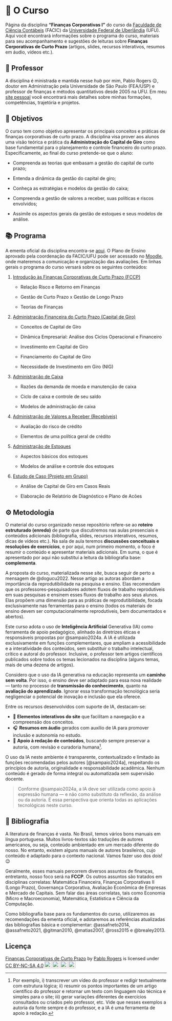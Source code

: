 # 🏢 O Curso {#sec-home .unnumbered}

Página da disciplina **"Finanças Corporativas I"** do curso da [Faculdade de Ciência Contábeis](https://www.facic.ufu.br/) (FACIC) da [Universidade Federal de Uberlândia](https://ufu.br/) (UFU). Aqui você encontrará informações sobre o programa do curso, materiais para seu acompanhamento e sugestões de leituras sobre **Finanças Corporativas de Curto Prazo** (artigos, slides, recursos interativos, resumos em áudio, vídeos etc.).

## 🧠 Professor {#sec-instrutor .unnumbered}

A disciplina é ministrada e mantida nesse *hub* por mim, Pablo Rogers 😉, doutor em Administração pela Universidade de São Paulo (FEA/USP) e professor de finanças e métodos quantitativos desde 2005 na UFU. Em meu [site pessoal](https://phdpablo.com/) você encontrará mais detalhes sobre minhas formações, competências, trajetória e projetos.

## 🎯 Objetivos {#sec-about .unnumbered}

O curso tem como objetivo apresentar os principais conceitos e práticas de finanças corporativas de curto prazo. A disciplina visa prover aos alunos uma visão teórica e prática da **Administração do Capital de Giro** como base fundamental para o planejamento e controle financeiro do curto prazo. Especificamente, ao final do curso pretende-se que o aluno:

-   Compreenda as teorias que embasam a gestão do capital de curto prazo;

-   Entenda a dinâmica da gestão do capital de giro;

-   Conheça as estratégias e modelos da gestão do caixa;

-   Compreenda a gestão de valores a receber, suas políticas e riscos envolvidos;

-   Assimile os aspectos gerais da gestão de estoques e seus modelos de análise.

## 📚 Programa {#sec-programa .unnumbered}

A ementa oficial da disciplina encontra-se [aqui](https://www.facic.ufu.br/system/files/conteudo/28fagen39532_financas_corporativas_i.pdf). O Plano de Ensino aprovado pela coordenação da FACIC/UFU pode ser acessado no [Moodle](https://moodle.ufu.br/login/index.php), onde materemos a comunicação e organização das avaliações. Em linhas gerais o programa do curso versará sobre os seguintes conteúdos:

1.  [Introdução às Finanças Corporativas de Curto Prazo (FCCP)](#sec-intro)

    -   Relação Risco e Retorno em Finanças

    -   Gestão de Curto Prazo x Gestão de Longo Prazo

    -   Teorias de Finanças

2.  [Administração Financeira do Curto Prazo (Capital de Giro)](#sec-giro)

    -   Conceitos de Capital de Giro

    -   Dinâmica Empresarial: Análise dos Ciclos Operacional e Financeiro

    -   Investimento em Capital de Giro

    -   Financiamento do Capital de Giro

    -   Necessidade de Investimento em Giro (NIG)

3.  [Administração de Caixa](#sec-caixa)

    -   Razões da demanda de moeda e manutenção de caixa

    -   Ciclo de caixa e controle de seu saldo

    -   Modelos de administração de caixa

4.  [Administração de Valores a Receber (Recebíveis)](#sec-credito)

    -   Avaliação do risco de crédito

    -   Elementos de uma política geral de crédito

5.  [Administração de Estoques](#sec-estoque)

    -   Aspectos básicos dos estoques

    -   Modelos de análise e controle dos estoques

6.  [Estudo de Caso (Projeto em Grupo)](#sec-aval)

    -   Análise de Capital de Giro em Casos Reais

    -   Elaboração de Relatório de Diagnóstico e Plano de Acões

## ⚙️ Metodologia {#sec-method .unnumbered}

O material do curso organizado nesse repositório refere-se ao **roteiro estruturado (enredo)** de parte que discutiremos nas aulas presenciais e conteúdos adicionais (bibliografia, slides, recursos interativos, resumos, dicas de vídeos etc.). Na sala de aula teremos **discussões conceituais e resoluções de exercícios**, e por aqui, num primeiro momento, o foco é resumir o conteúdo e apresentar materiais adicionais. Em suma, o que é apresentado por aqui não substituí a leitura da bibliografia base: **complementa**.

A proposta do curso, materializada nesse *site*, busca seguir de perto a mensagem de @dogucu2022. Nesse artigo as autoras abordam a importância da reprodutibilidade na pesquisa e ensino. Elas recomendam que os professores-pesquisadores adotem fluxos de trabalho reprodutíveis em suas pesquisas e ensinem esses fluxos de trabalho aos seus alunos. Elas propõem uma dimensão para as práticas de reprodutibilidade, focada exclusivamente nas ferramentas para o ensino (todos os materiais de ensino devem ser computacionalmente reprodutíveis, bem documentados e abertos).

Este curso adota o uso de **Inteligência Artificial** Generativa (IA) como ferramenta de apoio pedagógico, alinhado às diretrizes éticas e responsáveis propostas por @sampaio2024a. A IA é utilizada exclusivamente em funções complementares, que ampliam a acessibilidade e a interatividade dos conteúdos, sem substituir o trabalho intelectual, crítico e autoral do professor. Inclusive, o professor tem artigos científicos publicados sobre todos os temas lecionados na disciplina (alguns temas, mais de uma dezena de artigos).

Considero que o uso da IA generativa na educação representa um **caminho sem volta**. Por isso, o ensino deve ser adaptado para essa nova realidade — tanto no processo de **transmissão do conhecimento**, quanto na **avaliação do aprendizado**. Ignorar essa transformação tecnológica seria negligenciar o potencial de inovação e inclusão que ela oferece.

Entre os recursos desenvolvidos com suporte de IA, destacam-se:

-   🧭 **Elementos interativos do site** que facilitam a navegação e a compreensão dos conceitos.\
-   🎧 **Resumos em áudio** gerados com auxílio de IA para promover inclusão e autonomia no estudo.\
-   📄 **Apoio à redação de conteúdos**, buscando sempre preservar a autoria, com revisão e curadoria humana[^index-1].

[^index-1]: Por exemplo, i) transcrever um vídeo do professor e redigir textualmente com estrutura lógica; ii) resumir os pontos importantes de um artigo científico do professor e retornar um texto com linguagem não técnica e simples para o site; iii) gerar variações diferentes de exercícios consultados ou criados pelo professor, etc. Vide que nesses exemplos a autoria da fonte sempre é do professor, e a IA é uma ferramenta de apoio à redação.

O uso da IA neste ambiente é transparente, contextualizado e limitado às funções recomendadas pelos autores [@sampaio2024a], respeitando os princípios de autoria, originalidade e responsabilidade acadêmica. Nenhum conteúdo é gerado de forma integral ou automatizada sem supervisão docente.

> Conforme @sampaio2024a, a IA deve ser utilizada como apoio à expressão humana — e não como substituto da reflexão, da análise ou da autoria. É essa perspectiva que orienta todas as aplicações tecnológicas neste curso.

## 📖 Bibliografia {#sec-biblio .unnumbered}

A literatura de finanças é vasta. No Brasil, temos vários bons manuais em língua portuguesa. Muitos livros-textos são traduções de autores americanos, ou seja, conteúdo ambientado em um mercado diferente do nosso. No entanto, existem alguns manuais de autores brasileiros, cujo conteúdo é adaptado para o contexto nacional. Vamos fazer uso dos dois! 😉

Geralmente, esses manuais percorrem diversos assuntos de finanças, entretanto, nosso foco será na **FCCP**. Os outros assuntos são tratados em disciplinas correlatas: Matemática Financeira, Finanças Corporativas II (Longo Prazo), Governança Corporativa, Avaliação Econômica de Empresas e Mercado de Capitais. Sem falar das áreas correlatas, tais como Economia (Micro e Macroeconomia), Matemática, Estatística e Ciência da Computação.

Como bibliografia base para os fundamentos do curso, utilizaremos as recomendações da ementa oficial, e adotaremos as referências atualizadas das bibliografias básica e complementar: @assafneto2014, @assafneto2021, @gitman2010, @matias2007, @ross2015 e @brealey2013.

## Licença {.unnumbered .unlisted}

<p xmlns:cc="http://creativecommons.org/ns#" xmlns:dct="http://purl.org/dc/terms/">

<a property="dct:title" rel="cc:attributionURL" href="https://phdpablo.github.io/curso-open-science/">Finanças Corporativas de Curto Prazo</a> by <a rel="cc:attributionURL dct:creator" property="cc:attributionName" href="https://github.com/phdpablo/">Pablo Rogers</a> is licensed under <a href="https://creativecommons.org/licenses/by-nc-sa/4.0/?ref=chooser-v1" target="_blank" rel="license noopener noreferrer" style="display:inline-block;">CC BY-NC-SA 4.0<img src="https://mirrors.creativecommons.org/presskit/icons/cc.svg?ref=chooser-v1" style="height:22px!important;margin-left:3px;vertical-align:text-bottom;"/><img src="https://mirrors.creativecommons.org/presskit/icons/by.svg?ref=chooser-v1" style="height:22px!important;margin-left:3px;vertical-align:text-bottom;"/><img src="https://mirrors.creativecommons.org/presskit/icons/nc.svg?ref=chooser-v1" style="height:22px!important;margin-left:3px;vertical-align:text-bottom;"/><img src="https://mirrors.creativecommons.org/presskit/icons/sa.svg?ref=chooser-v1" style="height:22px!important;margin-left:3px;vertical-align:text-bottom;"/></a>

</p>

